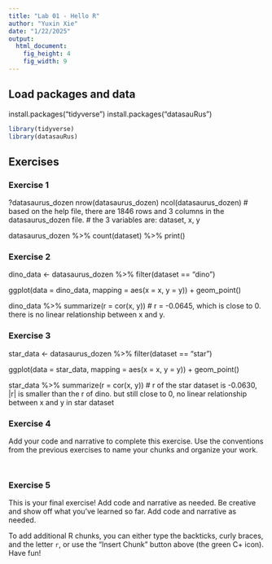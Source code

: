 ```yaml
---
title: "Lab 01 - Hello R"
author: "Yuxin Xie"
date: "1/22/2025"
output: 
  html_document: 
    fig_height: 4
    fig_width: 9
---
```


## Load packages and data

install.packages("tidyverse")
install.packages("datasauRus")

```r
library(tidyverse) 
library(datasauRus)
```

## Exercises

### Exercise 1 
?datasaurus_dozen
nrow(datasaurus_dozen)
ncol(datasaurus_dozen)
# based on the help file, there are 1846 rows and 3 columns in the datasaurus_dozen file. 
# the 3 variables are: dataset, x, y 

datasaurus_dozen %>%
  count(dataset) %>%
  print()


### Exercise 2 

dino_data <- datasaurus_dozen %>%
  filter(dataset == "dino")

ggplot(data = dino_data, mapping = aes(x = x, y = y)) +
  geom_point()

dino_data %>%
  summarize(r = cor(x, y))
# r = -0.0645, which is close to 0. there is no linear relationship between x and y. 


### Exercise 3

star_data <- datasaurus_dozen %>%
  filter(dataset == "star")

ggplot(data = star_data, mapping = aes(x = x, y = y)) +
  geom_point()

star_data %>%
  summarize(r = cor(x, y))
# r of the star dataset is -0.0630, |r| is smaller than the r of dino. but still close to 0, no linear relationship between x and y in star dataset

### Exercise 4

Add your code and narrative to complete this exercise. Use the conventions from the previous exercises to name your chunks and organize your work.

```r

```

```r

```

### Exercise 5

This is your final exercise! Add code and narrative as needed. Be creative and show off what you’ve learned so far.
Add code and narrative as needed.

To add additional R chunks, you can either type the backticks, curly braces, and the letter `r`, or use the "Insert Chunk" button above (the green C+ icon). Have fun!


